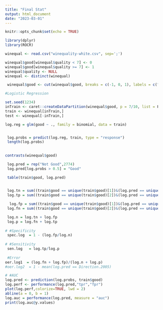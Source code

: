 ```yaml
---
title: "Final Stat"
output: html_document
date: "2023-03-01"
---
```


```r
knitr::opts_chunk$set(echo = TRUE)
```

```r
library(dplyr)
library(ROCR)

winequal <- read.csv("winequality-white.csv", sep=';')

winequal$good[winequal$quality < 7] <- 0
winequal$good[winequal$quality >= 7] <- 1
winequal$quality <- NULL
winequal <- distinct(winequal)

 winequal$good <- cut(winequal$good, breaks = c(-1, 0, 1), labels = c("Not Good", "Good"))
```

```r
#Logistic Regression

set.seed(1234)
inTrain <- caret::createDataPartition(winequal$good, p = 7/10, list = F)
train <- winequal[inTrain,]
test <- winequal[-inTrain,]

log.reg = glm(good ~ ., family = binomial, data = train)


 log.probs = predict(log.reg, train, type = "response")
 length(log.probs)
 
 
contrasts(winequal$good)

 log.pred = rep("Not Good",2774)
 log.pred[log.probs > 0.5] = "Good"

 table(train$good, log.pred)

 
 log.tn = sum((train$good == unique(train$good)[1])&(log.pred == unique(train$good)[1]))
 log.tp = sum((train$good == unique(train$good)[2])&(log.pred == unique(train$good)[2]))

  log.fp = sum((train$good == unique(train$good)[1])&(log.pred == unique(train$good)[2]))
 log.fn = sum((train$good == unique(train$good)[2])&(log.pred == unique(train$good)[1]))

 log.n = log.tn + log.fp
 log.p = log.fn + log.tp
 
# #Specificity
 spec.log  = 1 - (log.fp/log.n)
 
# #Sensitivity
 sen.log   = log.tp/log.p
 
 #Error
oer.log1  = (log.fn + log.fp)/(log.n + log.p)
#oer.log2  = 1 - mean(log.pred == Direction.2005)

# #AUC
log.pred <- prediction(log.probs, train$good)
log.perf <- performance(log.pred,"tpr","fpr")
plot(log.perf,colorize=TRUE, lwd = 2)
abline(a = 0, b = 1)
log.auc = performance(log.pred, measure = "auc")
print(log.auc@y.values)
```

